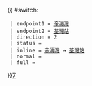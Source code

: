 {{ #switch: {{{format|}}}
  | endpoint1 = [[帝濤灣]]
  | endpoint2 = [[荃灣站]]
  | direction = 2
  | status =
  | inline = [[帝濤灣]] ↔ [[荃灣站]]
  | normal =
  | full =
}}<noinclude>[[category:新界居民巴士路線模板|7‎]]</noinclude>